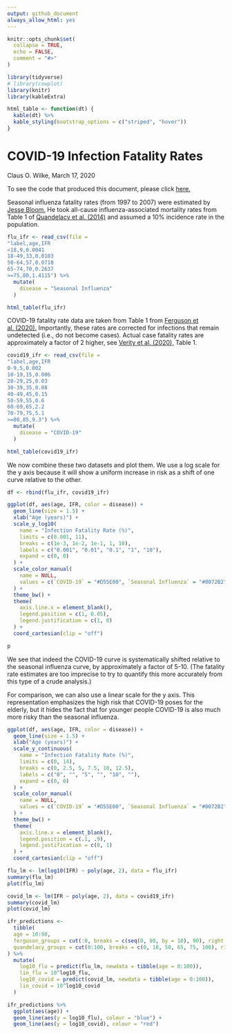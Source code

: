 ```yaml
---
output: github_document
always_allow_html: yes
---
```


<!-- README.md is generated from README.Rmd. Please edit that file -->

```r
knitr::opts_chunk$set(
  collapse = TRUE,
  echo = FALSE,
  comment = "#>"
)

library(tidyverse)
# library(cowplot)
library(knitr)
library(kableExtra)

html_table <- function(dt) {
  kable(dt) %>%
  kable_styling(bootstrap_options = c("striped", "hover"))
}
```


# COVID-19 Infection Fatality Rates

Claus O. Wilke, March 17, 2020

To see the code that produced this document, please click [here.](https://github.com/clauswilke/COVID19-IFR/blob/master/README.Rmd)

Seasonal influenza fatality rates (from 1997 to 2007) were estimated by [Jesse Bloom.](https://github.com/jbloom/CoV_vs_flu_CFR/blob/master/cfr_stats.ipynb) He took all-cause influenza-associated mortality rates from Table 1 of [Quandelacy et al. (2014)](https://www.ncbi.nlm.nih.gov/pmc/articles/PMC3873104/) and assumed a 10% incidence rate in the population.

```r
flu_ifr <- read_csv(file =
"label,age,IFR
<18,9,0.0041
18-49,33,0.0103
50-64,57,0.0718
65-74,70,0.2637
>=75,80,1.4115") %>%
  mutate(
    disease = "Seasonal Influenza"
  )

html_table(flu_ifr)
```

COVID-19 fatality rate data are taken from Table 1 from [Ferguson et al. (2020).](https://www.imperial.ac.uk/media/imperial-college/medicine/sph/ide/gida-fellowships/Imperial-College-COVID19-NPI-modelling-16-03-2020.pdf) Importantly, these rates are corrected for infections that remain undetected (i.e., do not become cases). Actual case fatality rates are approximately a factor of 2 higher, see [Verity et al. (2020),](https://www.medrxiv.org/content/10.1101/2020.03.09.20033357v1) Table 1.

```r
covid19_ifr <- read_csv(file =
"label,age,IFR
0-9,5,0.002
10-19,15,0.006
20-29,25,0.03
30-39,35,0.08
40-49,45,0.15
50-59,55,0.6
60-69,65,2.2
70-79,75,5.1
>=80,85,9.3") %>%
  mutate(
    disease = "COVID-19"
  )

html_table(covid19_ifr)
```

We now combine these two datasets and plot them. We use a log scale for the y axis because it will show a uniform increase in risk as a shift of one curve relative to the other.

```r
df <- rbind(flu_ifr, covid19_ifr)

ggplot(df, aes(age, IFR, color = disease)) +
  geom_line(size = 1.5) +
  xlab("Age (years)") +
  scale_y_log10(
    name = "Infection Fatality Rate (%)",
    limits = c(0.001, 11),
    breaks = c(1e-3, 1e-2, 1e-1, 1, 10),
    labels = c("0.001", "0.01", "0.1", "1", "10"),
    expand = c(0, 0)
  ) +
  scale_color_manual(
    name = NULL,
    values = c(`COVID-19` = "#D55E00", `Seasonal Influenza` = "#0072B2")
  ) +
  theme_bw() +
  theme(
    axis.line.x = element_blank(),
    legend.position = c(1, 0.05),
    legend.justification = c(1, 0)
  ) +
  coord_cartesian(clip = "off")

p
```

We see that indeed the COVID-19 curve is systematically shifted relative to the seasonal influenza curve, by approximately a factor of 5-10. (The fatality rate estimates are too imprecise to try to quantify this more accurately from this type of a crude analysis.)

For comparison, we can also use a linear scale for the y axis. This representation emphasizes the high risk that COVID-19 poses for the elderly, but it hides the fact that for younger people COVID-19 is also much more risky than the seasonal influenza.

```r
ggplot(df, aes(age, IFR, color = disease)) +
  geom_line(size = 1.5) +
  xlab("Age (years)") +
  scale_y_continuous(
    name = "Infection Fatality Rate (%)",
    limits = c(0, 14),
    breaks = c(0, 2.5, 5, 7.5, 10, 12.5),
    labels = c("0", "", "5", "", "10", ""),
    expand = c(0, 0)
  ) +
  scale_color_manual(
    name = NULL,
    values = c(`COVID-19` = "#D55E00", `Seasonal Influenza` = "#0072B2")
  ) +
  theme_bw() +
  theme(
    axis.line.x = element_blank(),
    legend.position = c(.1, .9),
    legend.justification = c(0, 1)
  ) +
  coord_cartesian(clip = "off")

```

```r
flu_lm <- lm(log10(IFR) ~ poly(age, 2), data = flu_ifr)
summary(flu_lm)
plot(flu_lm)

covid_lm <- lm(IFR ~ poly(age, 2), data = covid19_ifr)
summary(covid_lm)
plot(covid_lm)

ifr_predictions <-
  tibble(
  age = 10:90,
  ferguson_groups = cut(:0, breaks = c(seq(0, 80, by = 10), 90), right = F, include.lowest = T),
  quandelacy_groups = cut(0:100, breaks = c(0, 18, 50, 65, 75, 100), right = F, include.lowest = T)
) %>%
  mutate(
    log10_flu = predict(flu_lm, newdata = tibble(age = 0:100)),
    lin_flu = 10^log10_flu,
    log10_covid = predict(covid_lm, newdata = tibble(age = 0:100)),
    lin_covid = 10^log10_covid
  ) 

ifr_predictions %>%
  ggplot(aes(age)) +
  geom_line(aes(y = log10_flu), colour = "blue") +
  geom_line(aes(y = log10_covid), colour = "red")


  
```

